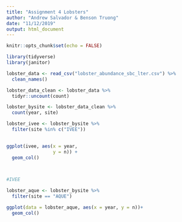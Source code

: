 ```yaml
---
title: "Assignment 4 Lobsters"
author: "Andrew Salvador & Benson Truong"
date: "11/12/2019"
output: html_document
---
```


```r
knitr::opts_chunk$set(echo = FALSE)
```


```r
library(tidyverse)
library(janitor)
```


```r
lobster_data <- read_csv("lobster_abundance_sbc_lter.csv") %>% 
  clean_names() 

lobster_data_clean <- lobster_data %>% 
  tidyr::uncount(count)

lobster_bysite <- lobster_data_clean %>% 
  count(year, site)


```

```r
lobster_ivee <- lobster_bysite %>% 
  filter(site %in% c("IVEE"))
  

ggplot(ivee, aes(x = year, 
                 y = n)) +
  geom_col() 
  


#IVEE

```




























































































































































```r
lobster_aque <- lobster_bysite %>% 
  filter(site == "AQUE")

ggplot(data = lobster_aque, aes(x = year, y = n))+
  geom_col()

```


